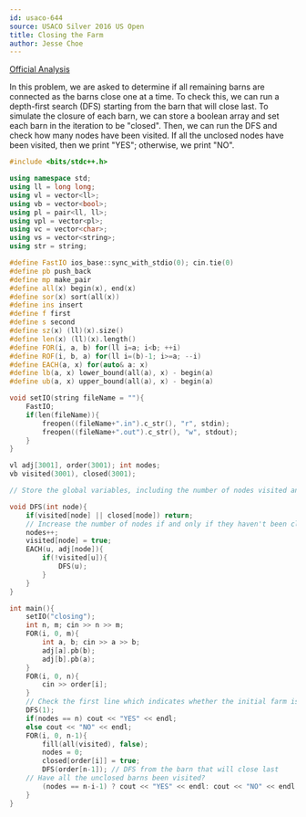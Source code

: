 ```yaml
---
id: usaco-644
source: USACO Silver 2016 US Open
title: Closing the Farm
author: Jesse Choe
---
```


[Official Analysis](http://www.usaco.org/current/data/sol_closing_silver_open16.html)

<LanguageSection>
<CPPSection>

In this problem, we are asked to determine if all remaining barns are connected as the barns close one at a time. To check this, we can run a depth-first search (DFS) starting from the barn that will close last. To simulate the closure of each barn, we can store a boolean array and set each barn in the iteration to be "closed". Then, we can run the DFS and check how many nodes have been visited. If all the unclosed nodes have been visited, then we print "YES"; otherwise, we print "NO".

```cpp
#include <bits/stdc++.h>

using namespace std;
using ll = long long;
using vl = vector<ll>;
using vb = vector<bool>;
using pl = pair<ll, ll>;
using vpl = vector<pl>;
using vc = vector<char>;
using vs = vector<string>;
using str = string;

#define FastIO ios_base::sync_with_stdio(0); cin.tie(0)
#define pb push_back
#define mp make_pair
#define all(x) begin(x), end(x)
#define sor(x) sort(all(x))
#define ins insert
#define f first
#define s second
#define sz(x) (ll)(x).size()
#define len(x) (ll)(x).length()
#define FOR(i, a, b) for(ll i=a; i<b; ++i)
#define ROF(i, b, a) for(ll i=(b)-1; i>=a; --i)
#define EACH(a, x) for(auto& a: x)
#define lb(a, x) lower_bound(all(a), x) - begin(a)
#define ub(a, x) upper_bound(all(a), x) - begin(a)

void setIO(string fileName = ""){
	FastIO;
	if(len(fileName)){
		freopen((fileName+".in").c_str(), "r", stdin);
		freopen((fileName+".out").c_str(), "w", stdout);
	}
}

vl adj[3001], order(3001); int nodes;
vb visited(3001), closed(3001);

// Store the global variables, including the number of nodes visited and the boolean closed array.

void DFS(int node){
    if(visited[node] || closed[node]) return;
    // Increase the number of nodes if and only if they haven't been closed.
    nodes++;
    visited[node] = true;
    EACH(u, adj[node]){
        if(!visited[u]){
            DFS(u);
        }
    }
}

int main(){
    setIO("closing");
    int n, m; cin >> n >> m;
    FOR(i, 0, m){
        int a, b; cin >> a >> b;
        adj[a].pb(b);
        adj[b].pb(a);
    }
    FOR(i, 0, n){
        cin >> order[i];
    }
    // Check the first line which indicates whether the initial farm is fully connected.
    DFS(1);
    if(nodes == n) cout << "YES" << endl;
    else cout << "NO" << endl;
    FOR(i, 0, n-1){
        fill(all(visited), false);
        nodes = 0;
        closed[order[i]] = true;
        DFS(order[n-1]); // DFS from the barn that will close last
	// Have all the unclosed barns been visited?
        (nodes == n-i-1) ? cout << "YES" << endl: cout << "NO" << endl;
    }
}
```
</CPPSection>
</LanguageSection>
